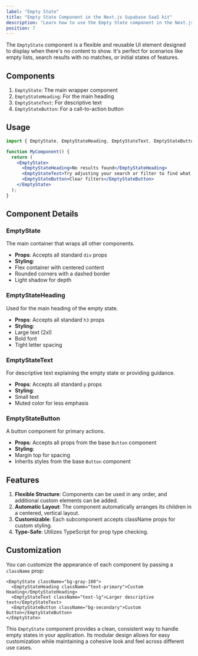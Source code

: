 ```yaml
---
label: "Empty State"
title: "Empty State Component in the Next.js Supabase SaaS kit"
description: "Learn how to use the Empty State component in the Next.js Supabase SaaS kit"
position: 7
---
```


The `EmptyState` component is a flexible and reusable UI element designed to display when there's no content to show. It's perfect for scenarios like empty lists, search results with no matches, or initial states of features.

## Components

1. `EmptyState`: The main wrapper component
2. `EmptyStateHeading`: For the main heading
3. `EmptyStateText`: For descriptive text
4. `EmptyStateButton`: For a call-to-action button

## Usage

```jsx
import { EmptyState, EmptyStateHeading, EmptyStateText, EmptyStateButton } from '@kit/ui/empty-state';

function MyComponent() {
  return (
    <EmptyState>
      <EmptyStateHeading>No results found</EmptyStateHeading>
      <EmptyStateText>Try adjusting your search or filter to find what you're looking for.</EmptyStateText>
      <EmptyStateButton>Clear filters</EmptyStateButton>
    </EmptyState>
  );
}
```

## Component Details

### EmptyState

The main container that wraps all other components.

- **Props**: Accepts all standard `div` props
- **Styling**:
- Flex container with centered content
- Rounded corners with a dashed border
- Light shadow for depth

### EmptyStateHeading

Used for the main heading of the empty state.

- **Props**: Accepts all standard `h3` props
- **Styling**:
- Large text (2xl)
- Bold font
- Tight letter spacing

### EmptyStateText

For descriptive text explaining the empty state or providing guidance.

- **Props**: Accepts all standard `p` props
- **Styling**:
- Small text
- Muted color for less emphasis

### EmptyStateButton

A button component for primary actions.

- **Props**: Accepts all props from the base `Button` component
- **Styling**:
- Margin top for spacing
- Inherits styles from the base `Button` component

## Features

1. **Flexible Structure**: Components can be used in any order, and additional custom elements can be added.
2. **Automatic Layout**: The component automatically arranges its children in a centered, vertical layout.
3. **Customizable**: Each subcomponent accepts className props for custom styling.
4. **Type-Safe**: Utilizes TypeScript for prop type checking.

## Customization

You can customize the appearance of each component by passing a `className` prop:

```tsx
<EmptyState className="bg-gray-100">
  <EmptyStateHeading className="text-primary">Custom Heading</EmptyStateHeading>
  <EmptyStateText className="text-lg">Larger descriptive text</EmptyStateText>
  <EmptyStateButton className="bg-secondary">Custom Button</EmptyStateButton>
</EmptyState>
```

This `EmptyState` component provides a clean, consistent way to handle empty states in your application. Its modular design allows for easy customization while maintaining a cohesive look and feel across different use cases.